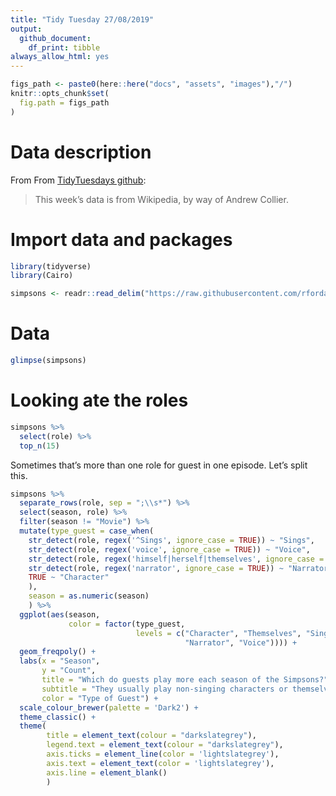 ```yaml
---
title: "Tidy Tuesday 27/08/2019"
output:
  github_document: 
    df_print: tibble
always_allow_html: yes
---
```


```r
figs_path <- paste0(here::here("docs", "assets", "images"),"/")
knitr::opts_chunk$set(
  fig.path = figs_path
)
```

# Data description

From From [TidyTuesdays github](https://github.com/rfordatascience/tidytuesday/tree/master/data/2019/2019-08-27):

> This week's data is from Wikipedia, by way of Andrew Collier.

# Import data and packages

```r
library(tidyverse)
library(Cairo)

simpsons <- readr::read_delim("https://raw.githubusercontent.com/rfordatascience/tidytuesday/master/data/2019/2019-08-27/simpsons-guests.csv", delim = "|", quote = "")

```

# Data 

```r
glimpse(simpsons)
```

# Looking ate the roles

```r
simpsons %>% 
  select(role) %>% 
  top_n(15)
```

Sometimes that's more than one role for guest in one episode. Let's split this.

```r
simpsons %>% 
  separate_rows(role, sep = ";\\s*") %>% 
  select(season, role) %>% 
  filter(season != "Movie") %>% 
  mutate(type_guest = case_when(
    str_detect(role, regex('^Sings', ignore_case = TRUE)) ~ "Sings",
    str_detect(role, regex('voice', ignore_case = TRUE)) ~ "Voice",
    str_detect(role, regex('himself|herself|themselves', ignore_case = TRUE)) ~ "Themselves",
    str_detect(role, regex('narrator', ignore_case = TRUE)) ~ "Narrator",
    TRUE ~ "Character"
    ),
    season = as.numeric(season)
    ) %>% 
  ggplot(aes(season, 
             color = factor(type_guest,
                            levels = c("Character", "Themselves", "Sings",
                                       "Narrator", "Voice")))) + 
  geom_freqpoly() + 
  labs(x = "Season",
       y = "Count",
       title = "Which do guests play more each season of the Simpsons?",
       subtitle = "They usually play non-singing characters or themselves",
       color = "Type of Guest") + 
  scale_colour_brewer(palette = 'Dark2') +
  theme_classic() +
  theme(
        title = element_text(colour = "darkslategrey"),
        legend.text = element_text(colour = "darkslategrey"),
        axis.ticks = element_line(color = 'lightslategrey'),
        axis.text = element_text(color = 'lightslategrey'),
        axis.line = element_blank()
        )
```

